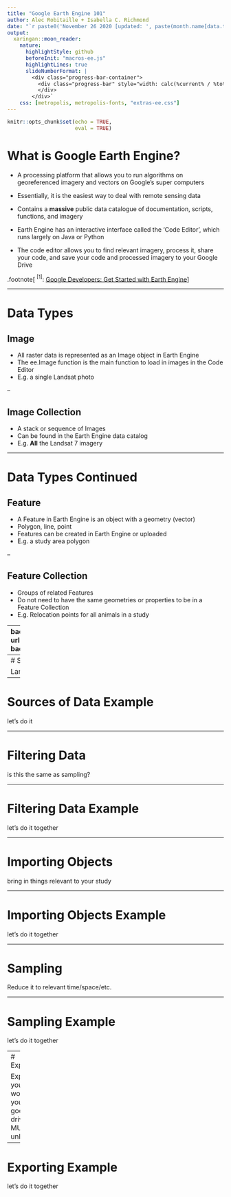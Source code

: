 ```yaml
---
title: "Google Earth Engine 101"
author: Alec Robitaille + Isabella C. Richmond
date: "`r paste0('November 26 2020 [updated: ', paste(month.name[data.table::month(Sys.Date())], data.table::mday(Sys.Date()), data.table::year(Sys.Date())), ']')`"
output: 
  xaringan::moon_reader:
    nature:
      highlightStyle: github
      beforeInit: "macros-ee.js"
      highlightLines: true
      slideNumberFormat: |
        <div class="progress-bar-container">
          <div class="progress-bar" style="width: calc(%current% / %total% * 100%);">
          </div>
        </div>`
    css: [metropolis, metropolis-fonts, "extras-ee.css"]
---
```

  
```r
knitr::opts_chunk$set(echo = TRUE,
                      eval = TRUE)
```


# What is Google Earth Engine?

- A processing platform that allows you to run algorithms on georeferenced imagery and vectors on Google's super computers  

- Essentially, it is the easiest way to deal with remote sensing data

- Contains a **massive** public data catalogue of documentation, scripts, functions, and imagery

- Earth Engine has an interactive interface called the 'Code Editor', which runs largely on Java or Python 

- The code editor allows you to find relevant imagery, process it, share your code, and save your code and processed imagery to your Google Drive

.footnote[
$^{[1]}$: [Google Developers: Get Started with Earth Engine ](https://developers.google.com/earth-engine/guides/getstarted)
]

---

# Data Types

## Image 
- All raster data is represented as an Image object in Earth Engine
- The ee.Image function is the main function to load in images in the Code Editor
- E.g. a single Landsat photo

--

## Image Collection
- A stack or sequence of Images
- Can be found in the Earth Engine data catalog
- E.g. **All** the Landsat 7 imagery 


---

# Data Types Continued

## Feature
- A Feature in Earth Engine is an object with a geometry (vector)
- Polygon, line, point
- Features can be created in Earth Engine or uploaded
- E.g. a study area polygon

--

## Feature Collection
- Groups of related Features
- Do not need to have the same geometries or properties to be in a Feature Collection
- E.g. Relocation points for all animals in a study


---
background-image: url(https://geohackweek.github.io/GoogleEarthEngine/fig/02_codeeditor.png)
background-position: center
background-size: contain

# Earth Engine Set-Up 

.footnote[
$^{[1]}$: [Geohackweek: GEE](https://geohackweek.github.io/GoogleEarthEngine/02-code-editor/)
]


---
# Sources of Data 


Landsat, land cover, etc.  



---

# Sources of Data Example 

let's do it




---

# Filtering Data 

is this the same as sampling?



---

# Filtering Data Example 

let's do it together



---

# Importing Objects 

bring in things relevant to your study


---

# Importing Objects Example 

let's do it together



---

# Sampling 



Reduce it to relevant time/space/etc.


---

# Sampling Example 

let's do it together




---
# Exporting 

Exporting your work to your google drive - MUN is unlimited




---
# Exporting Example 

let's do it together

